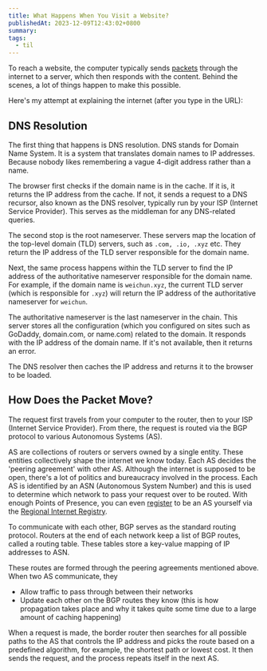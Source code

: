 ```yaml
---
title: What Happens When You Visit a Website?
publishedAt: 2023-12-09T12:43:02+0800
summary:
tags:
  - til
---
```


To reach a website, the computer typically sends [packets](https://www.cloudflare.com/learning/network-layer/what-is-a-packet/) through the internet to a server, which then responds with the content.
Behind the scenes, a lot of things happen to make this possible.

Here's my attempt at explaining the internet (after you type in the URL):

## DNS Resolution

The first thing that happens is DNS resolution. DNS stands for Domain Name System.
It is a system that translates domain names to IP addresses. Because nobody likes remembering a vague 4-digit address rather than a name.

The browser first checks if the domain name is in the cache. If it is, it returns the IP address from the cache.
If not, it sends a request to a DNS recursor, also known as the DNS resolver, typically run by your ISP (Internet Service Provider).
This serves as the middleman for any DNS-related queries.

The second stop is the root nameserver. These servers map the location of the top-level domain (TLD) servers, such as `.com, .io, .xyz` etc.
They return the IP address of the TLD server responsible for the domain name.

Next, the same process happens within the TLD server to find the IP address of the authoritative nameserver responsible for the domain name.
For example, if the domain name is `weichun.xyz`, the current TLD server (which is responsible for `.xyz`) will return the IP address of the authoritative nameserver for `weichun`.

The authoritative nameserver is the last nameserver in the chain. This server stores all the configuration (which you configured on sites such as GoDaddy, domain.com, or name.com) related to the domain.
It responds with the IP address of the domain name.
If it's not available, then it returns an error.

The DNS resolver then caches the IP address and returns it to the browser to be loaded.

## How Does the Packet Move?

The request first travels from your computer to the router, then to your ISP (Internet Service Provider).
From there, the request is routed via the BGP protocol to various Autonomous Systems (AS).

AS are collections of routers or servers owned by a single entity. These entities collectively shape the internet we know today.
Each AS decides the 'peering agreement' with other AS. Although the internet is supposed to be open, there's a lot of politics and bureaucracy involved in the process.
Each AS is identified by an ASN (Autonomous System Number) and this is used to determine which network to pass your request over to be routed.
With enough Points of Presence, you can even [register](https://superuser.com/a/1172481) to be an AS yourself via the [Regional Internet Registry](https://en.wikipedia.org/wiki/Regional_Internet_registry).

To communicate with each other, BGP serves as the standard routing protocol.
Routers at the end of each network keep a list of BGP routes, called a routing table.
These tables store a key-value mapping of IP addresses to ASN.

These routes are formed through the peering agreements mentioned above.
When two AS communicate, they

- Allow traffic to pass through between their networks
- Update each other on the BGP routes they know (this is how propagation takes place and why it takes quite some time due to a large amount of caching happening)

When a request is made, the border router then searches for all possible paths to the AS that controls the IP address and picks the route based on
a predefined algorithm, for example, the shortest path or lowest cost. It then sends the request, and the process repeats itself in the next AS.
